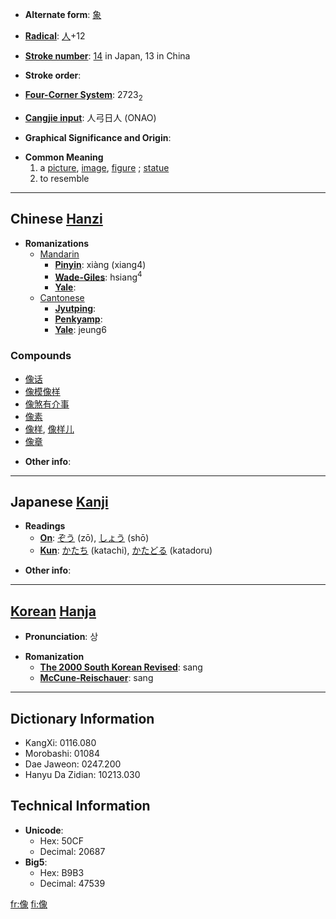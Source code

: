 * '''Alternate form''': [[象]]

* '''[[Wiktionary:Chinese radical index| Radical]]''': [[Wiktionary:Chinese radical index 人|人]]+12

* '''[[Wiktionary:Chinese total strokes index|Stroke number]]''': [[Wiktionary:Chinese total strokes index 14|14]] in Japan, 13 in China

* '''Stroke order''': 

* '''[[Wiktionary:Chinese four corner index|Four-Corner System]]''': 2723<sub>2</sub>

* '''[[Wiktionary:Chinese Cangjie index|Cangjie input]]''': 人弓日人 (ONAO)

* '''Graphical Significance and Origin''': 

* '''Common Meaning'''
*# a [[picture]], [[image]], [[figure]] ; [[statue]]
*# to resemble


----

== Chinese [[Hanzi]] ==

* '''Romanizations'''
** [[Mandarin]]
*** '''[[Pinyin]]''': xiàng (xiang4)
*** '''[[Wade-Giles]]''': hsiang<sup>4</sup>
*** '''[[Yale]]''': 
**[[Cantonese]]
***'''[[Jyutping]]''':
***'''[[Penkyamp]]''': 
***'''[[Yale]]''': jeung6

===Compounds===
*[[像话]]
*[[像模像样]]
*[[像煞有介事]]
*[[像素]]
*[[像样]], [[像样儿]]
*[[像章]]

* '''Other info''': 

----

== Japanese [[Kanji]] ==

* '''Readings'''
** '''[[On]]''': [[ぞう]] (zō), [[しょう]] (shō)
** '''[[Kun]]''': [[かたち]] (katachi), [[かたどる]] (katadoru)

* '''Other info''':  

----

== [[Korean]] [[Hanja]] ==

* '''Pronunciation''': 상

* '''Romanization'''
** '''[[The 2000 South Korean Revised Romanization|The 2000 South Korean Revised]]''': sang
** '''[[McCune-Reischauer]]''': sang

----

== Dictionary Information ==

* KangXi: 0116.080
* Morobashi: 01084
* Dae Jaweon: 0247.200
* Hanyu Da Zidian: 10213.030

== Technical Information ==

* '''Unicode''':
** Hex: 50CF
** Decimal: 20687
* '''Big5''':
** Hex: B9B3
** Decimal: 47539

[[fr:像]]
[[fi:像]]